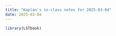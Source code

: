 ```yaml
---
title: "Kaplan's in-class notes for 2025-03-04"
date: 2025-03-04
---
```


```r
library(LSTbook)
```

